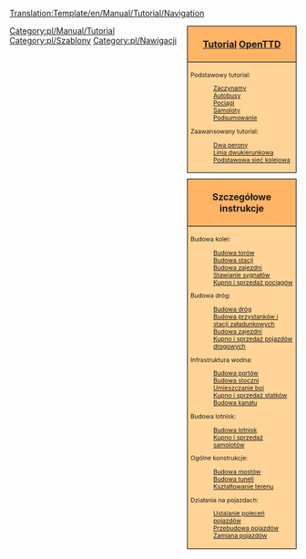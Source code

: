<noinclude>[[Translation:Template/en/Manual/Tutorial/Navigation]]</noinclude><noinclude>
</noinclude>
<!--
NOTE:
Aqueducts should go under 'bridges' (with a link from building locks and canals), as aqueducts are in fact bridges but then for ships.

Possible future tutorials not already in list:
- Multistations
--><div style="float:right; padding-left:12px; background:none;">
<div style="width:180px; border:1px solid #000000; background:#ffb466; padding:5px; -moz-border-radius-topleft:5px; -moz-border-radius-topright:5px; font-size: 12pt;">
<center><strong><font size="3">[[pl/Manual/Tutorial/Main Page|Tutorial]] [[pl/Manual/Main Page|OpenTTD]]</font></strong></center>
</div>
<div style="width:180px;  border:1px solid black; border-top-width: 0px; background:#ffd496; padding:5px; font-size: 8pt;">

Podstawowy tutorial:
:[[pl/Manual/Tutorial/Main Page|Zaczynamy]]
:[[pl/Manual/Tutorial/Autobusy|Autobusy]]
:[[pl/Manual/Tutorial/Pociagi|Pociągi]]
:[[pl/Manual/Tutorial/Samoloty|Samoloty]]
:[[pl/Manual/Tutorial/Podsumowanie|Podsumowanie]]
Zaawansowany tutorial:
:[[pl/Manual/Tutorial/Dwa perony|Dwa perony]]
:[[pl/Manual/Tutorial/Linia dwukierunkowa|Linia dwukierunkowa]]
:[[pl/Manual/Tutorial/Podstawowa sieć kolejowa|Podstawowa sieć kolejowa]]

</div>

<div style="width:180px; border:1px solid #000000; background:#ffb466; padding:5px; font-size: 12pt; margin-top: 10px;">
<center><strong><font size="3">Szczegółowe instrukcje</font></strong></center>
</div>
<div style="width:180px;  border:1px solid black; border-top-width: 0px; background:#ffd496; padding:5px; -moz-border-radius-bottomleft:5px; -moz-border-radius-bottomright:8px; font-size: 8pt;">
<span style="font-weight:bold;">

Budowa kolei:
:[[pl/Manual/Budowa torów|Budowa torów]]
:[[pl/Manual/Budowa stacji kolejowej|Budowa stacji]]
:[[pl/Manual/Budowa zajezdni|Budowa zajezdni]]
:[[pl/Manual/Budowa sygnałów|Stawianie sygnałów]]
:[[pl/Kupno pociągów|Kupno i sprzedaż pociągów]]

Budowa dróg:
:[[pl/Budowa dróg|Budowa dróg]]
:[[pl/Budowa przystanków|Budowa przystanków i stacji załadunkowych]]
:[[en/Budowa zajezdni samochodowej|Budowa zajezdni]]
:[[en/Kupno pojazdów|Kupno i sprzedaż pojazdów drogowych]]

Infrastruktura wodna:
:[[pl/Budowa portów|Budowa portów]]
:[[pl/Budowa stoczni|Budowa stoczni]]
:[[pl/Budowa boi|Umieszczanie boi]]
:[[pl/Kupno statków|Kupno i sprzedaż statków]]
:[[pl/Budowa kanału|Budowa kanału]]

Budowa lotnisk:
:[[pl/Budowa lotnisk|Budowa lotnisk]]
:[[en/Kupno samolotów|Kupno i sprzedaż samolotów]]

Ogólne konstrukcje:
:[[pl/Budowa mostów|Budowa mostów]]
:[[pl/Budowa tuneli|Budowa tuneli]]
:[[pl/Manual/Kształtowanie terenu|Kształtowanie terenu]]

Działania na pojazdach:
:[[pl/Ustalanie poleceń|Ustalanie poleceń pojazdów]]
:[[pl/Przebudowa pojazdów|Przebudowa pojazdów]]
:[[pl/Zamiana pojazdów|Zamiana pojazdów]]

</span>
</div>
</div><includeonly>[[Category:pl/Manual/Tutorial]]</includeonly><noinclude>

[[Category:pl/Szablony]][[Category:pl/Nawigacji]]
</noinclude>